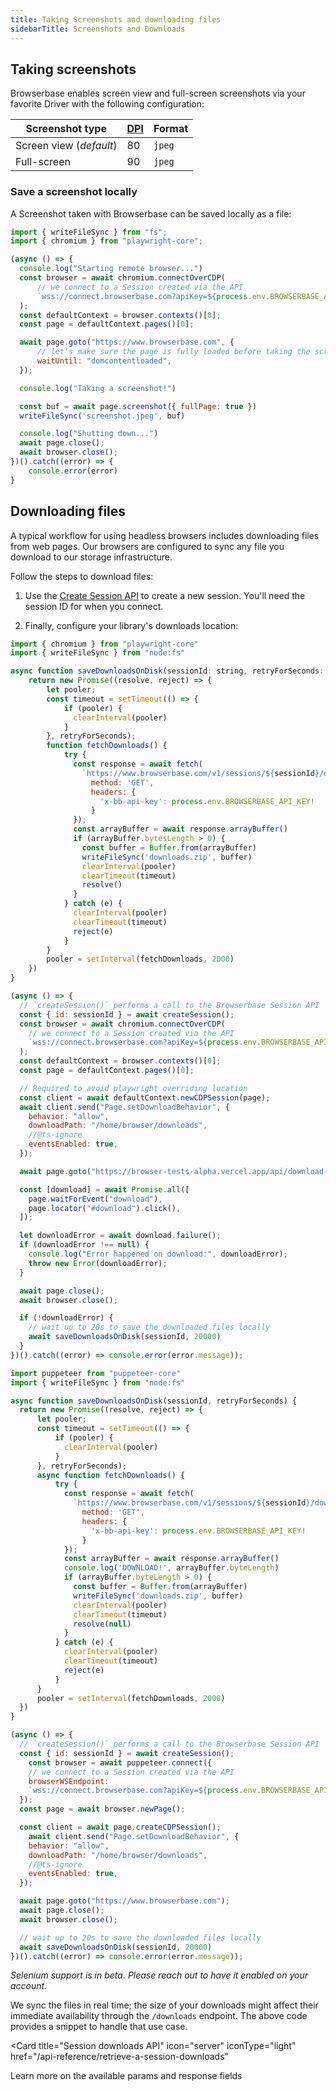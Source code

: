 ```yaml
---
title: Taking Screenshots and downloading files
sidebarTitle: Screenshots and Downloads
---
```


## Taking screenshots

Browserbase enables screen view and full-screen screenshots via your favorite
Driver with the following configuration:

| Screenshot type         | [DPI](https://en.wikipedia.org/wiki/Dots_per_inchs) | Format |
| ----------------------- | --------------------------------------------------- | ------ |
| Screen view (_default_) | 80                                                  | `jpeg` |
| Full-screen             | 90                                                  | `jpeg` |

### Save a screenshot locally

A Screenshot taken with Browserbase can be saved locally as a file:

```js Playwright
import { writeFileSync } from "fs";
import { chromium } from "playwright-core";

(async () => {
  console.log("Starting remote browser...")
  const browser = await chromium.connectOverCDP(
      // we connect to a Session created via the API
      `wss://connect.browserbase.com?apiKey=${process.env.BROWSERBASE_API_KEY}&sessionId=${sessionId}`,
  );
  const defaultContext = browser.contexts()[0];
  const page = defaultContext.pages()[0];

  await page.goto("https://www.browserbase.com", {
      // let's make sure the page is fully loaded before taking the screenshot
      waitUntil: "domcontentloaded",
  });

  console.log("Taking a screenshot!")

  const buf = await page.screenshot({ fullPage: true })
  writeFileSync('screenshot.jpeg', buf)

  console.log("Shutting down...")
  await page.close();
  await browser.close();
})().catch((error) => {
    console.error(error)
}
```

## Downloading files

A typical workflow for using headless browsers includes downloading files from
web pages. Our browsers are configured to sync any file you download to our
storage infrastructure.

Follow the steps to download files:

1. Use the
   [Create Session API](https://www.notion.so/Getting-Started-Guide-132ce877353a4b4fa051fa1de5d7981b?pvs=21)
   to create a new session. You'll need the session ID for when you connect.

2. Finally, configure your library's downloads location:

<CodeGroup>

```jsx Playwright
import { chromium } from "playwright-core"
import { writeFileSync } from "node:fs"

async function saveDownloadsOnDisk(sessionId: string, retryForSeconds: number) {
    return new Promise((resolve, reject) => {
        let pooler;
        const timeout = setTimeout(() => {
            if (pooler) {
              clearInterval(pooler)
            }
        }, retryForSeconds);
        function fetchDownloads() {
            try {
              const response = await fetch(
                `https://www.browserbase.com/v1/sessions/${sessionId}/downloads`, {
                  method: 'GET',
                  headers: {
                    'x-bb-api-key': process.env.BROWSERBASE_API_KEY!
                  }
              });
              const arrayBuffer = await response.arrayBuffer()
              if (arrayBuffer.bytesLength > 0) {
                const buffer = Buffer.from(arrayBuffer)
                writeFileSync('downloads.zip', buffer)
                clearInterval(pooler)
                clearTimeout(timeout)
                resolve()
              }
            } catch (e) {
              clearInterval(pooler)
              clearTimeout(timeout)
              reject(e)
            }
        }
        pooler = setInterval(fetchDownloads, 2000)
    })
}

(async () => {
  // `createSession()` performs a call to the Browserbase Session API
  const { id: sessionId } = await createSession();
  const browser = await chromium.connectOverCDP(
    // we connect to a Session created via the API
    `wss://connect.browserbase.com?apiKey=${process.env.BROWSERBASE_API_KEY}&sessionId=${sessionId}`
  );
  const defaultContext = browser.contexts()[0];
  const page = defaultContext.pages()[0];

  // Required to avoid playwright overriding location
  const client = await defaultContext.newCDPSession(page);
  await client.send("Page.setDownloadBehavior", {
    behavior: "allow",
    downloadPath: "/home/browser/downloads",
    //@ts-ignore
    eventsEnabled: true,
  });

  await page.goto("https://browser-tests-alpha.vercel.app/api/download-test");

  const [download] = await Promise.all([
    page.waitForEvent("download"),
    page.locator("#download").click(),
  ]);

  let downloadError = await download.failure();
  if (downloadError !== null) {
    console.log("Error happened on download:", downloadError);
    throw new Error(downloadError);
  }

  await page.close();
  await browser.close();

  if (!downloadError) {
    // wait up to 20s to save the downloaded files locally
    await saveDownloadsOnDisk(sessionId, 20000)
  }
})().catch((error) => console.error(error.message));
```

```jsx Puppeteer
import puppeteer from "puppeteer-core"
import { writeFileSync } from "node:fs"

async function saveDownloadsOnDisk(sessionId, retryForSeconds) {
  return new Promise((resolve, reject) => {
      let pooler;
      const timeout = setTimeout(() => {
          if (pooler) {
            clearInterval(pooler)
          }
      }, retryForSeconds);
      async function fetchDownloads() {
          try {
            const response = await fetch(
              `https://www.browserbase.com/v1/sessions/${sessionId}/downloads`, {
                method: 'GET',
                headers: {
                  'x-bb-api-key': process.env.BROWSERBASE_API_KEY!
                }
            });
            const arrayBuffer = await response.arrayBuffer()
            console.log('DOWNLOAD!', arrayBuffer.byteLength)
            if (arrayBuffer.byteLength > 0) {
              const buffer = Buffer.from(arrayBuffer)
              writeFileSync('downloads.zip', buffer)
              clearInterval(pooler)
              clearTimeout(timeout)
              resolve(null)
            }
          } catch (e) {
            clearInterval(pooler)
            clearTimeout(timeout)
            reject(e)
          }
      }
      pooler = setInterval(fetchDownloads, 2000)
  })
}

(async () => {
  // `createSession()` performs a call to the Browserbase Session API
  const { id: sessionId } = await createSession();
	const browser = await puppeteer.connect({
    // we connect to a Session created via the API
    browserWSEndpoint:
    `wss://connect.browserbase.com?apiKey=${process.env.BROWSERBASE_API_KEY}&sessionId=${sessionId}`
  });
  const page = await browser.newPage();

  const client = await page.createCDPSession();
	await client.send("Page.setDownloadBehavior", {
    behavior: "allow",
    downloadPath: "/home/browser/downloads",
    //@ts-ignore
    eventsEnabled: true,
  });

  await page.goto("https://www.browserbase.com");
  await page.close();
  await browser.close();

  // wait up to 20s to save the downloaded files locally
  await saveDownloadsOnDisk(sessionId, 20000)
})().catch((error) => console.error(error.message));
```

</CodeGroup>

_Selenium support is in beta. Please reach out to have it enabled on your
account._

<Info>

We sync the files in real time; the size of your downloads might affect their
immediate availability through the `/downloads` endpoint. The above code
provides a snippet to handle that use case.

</Info>

<Card
  title="Session downloads API"
  icon="server"
  iconType="light"
  href="/api-reference/retrieve-a-session-downloads"
>
  Learn more on the available params and response fields
</Card>
